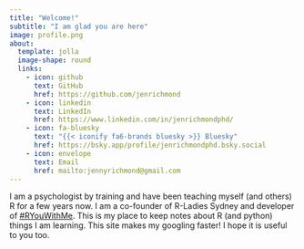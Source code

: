 ```yaml
---
title: "Welcome!"
subtitle: "I am glad you are here"
image: profile.png
about:
  template: jolla
  image-shape: round
  links:
    - icon: github
      text: GitHub
      href: https://github.com/jenrichmond
    - icon: linkedin 
      text: LinkedIn
      href: https://www.linkedin.com/in/jenrichmondphd/
    - icon: fa-bluesky
      text: "{{< iconify fa6-brands bluesky >}} Bluesky" 
      href: https://bsky.app/profile/jenrichmondphd.bsky.social
    - icon: envelope
      text: Email
      href: mailto:jennyrichmond@gmail.com
---
```



I am a psychologist by training and have been teaching myself (and others) R for a few years now. I am a co-founder of R-Ladies Sydney and developer of [#RYouWithMe](https://rladiessydney.org/courses/). This is my place to keep notes about R (and python) things I am learning. This site makes my googling faster! I hope it is useful to you too.
